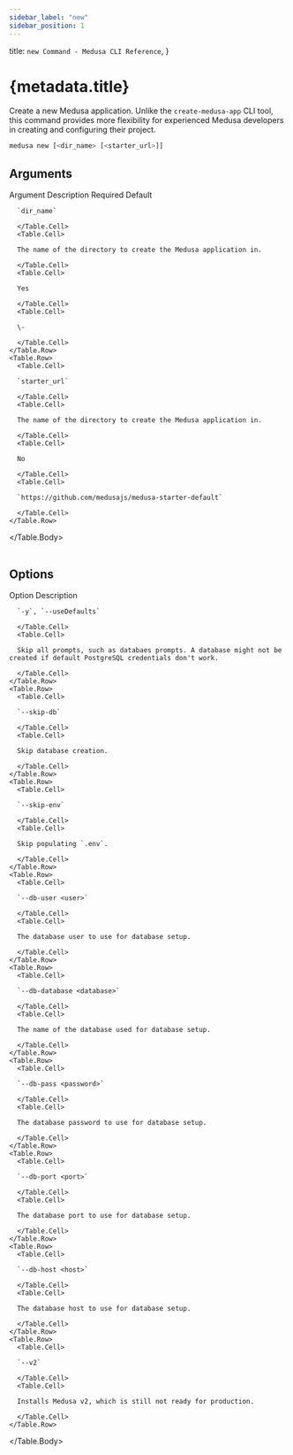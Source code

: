 ```yaml
---
sidebar_label: "new"
sidebar_position: 1
---
```



  title: `new Command - Medusa CLI Reference`,
}

# {metadata.title}

Create a new Medusa application. Unlike the `create-medusa-app` CLI tool, this command provides more flexibility for experienced Medusa developers in creating and configuring their project.

```bash
medusa new [<dir_name> [<starter_url>]]
```

## Arguments

<Table>
  <Table.Header>
    <Table.Row>
      <Table.HeaderCell>Argument</Table.HeaderCell>
      <Table.HeaderCell>Description</Table.HeaderCell>
      <Table.HeaderCell>Required</Table.HeaderCell>
      <Table.HeaderCell>Default</Table.HeaderCell>
    </Table.Row>
  </Table.Header>
  <Table.Body>
    <Table.Row>
      <Table.Cell>
      
      `dir_name`
      
      </Table.Cell>
      <Table.Cell>

      The name of the directory to create the Medusa application in.
      
      </Table.Cell>
      <Table.Cell>

      Yes

      </Table.Cell>
      <Table.Cell>

      \-

      </Table.Cell>
    </Table.Row>
    <Table.Row>
      <Table.Cell>
      
      `starter_url`
      
      </Table.Cell>
      <Table.Cell>

      The name of the directory to create the Medusa application in.
      
      </Table.Cell>
      <Table.Cell>

      No

      </Table.Cell>
      <Table.Cell>

      `https://github.com/medusajs/medusa-starter-default`

      </Table.Cell>
    </Table.Row>
  </Table.Body>
</Table>

## Options

<Table>
  <Table.Header>
    <Table.Row>
      <Table.HeaderCell>Option</Table.HeaderCell>
      <Table.HeaderCell>Description</Table.HeaderCell>
    </Table.Row>
  </Table.Header>
  <Table.Body>
    <Table.Row>
      <Table.Cell>
      
      `-y`, `--useDefaults`
      
      </Table.Cell>
      <Table.Cell>

      Skip all prompts, such as databaes prompts. A database might not be created if default PostgreSQL credentials don't work.
      
      </Table.Cell>
    </Table.Row>
    <Table.Row>
      <Table.Cell>
      
      `--skip-db`
      
      </Table.Cell>
      <Table.Cell>

      Skip database creation.
      
      </Table.Cell>
    </Table.Row>
    <Table.Row>
      <Table.Cell>
      
      `--skip-env`
      
      </Table.Cell>
      <Table.Cell>

      Skip populating `.env`.
      
      </Table.Cell>
    </Table.Row>
    <Table.Row>
      <Table.Cell>
      
      `--db-user <user>`
      
      </Table.Cell>
      <Table.Cell>

      The database user to use for database setup.
      
      </Table.Cell>
    </Table.Row>
    <Table.Row>
      <Table.Cell>
      
      `--db-database <database>`
      
      </Table.Cell>
      <Table.Cell>

      The name of the database used for database setup.
      
      </Table.Cell>
    </Table.Row>
    <Table.Row>
      <Table.Cell>
      
      `--db-pass <password>`
      
      </Table.Cell>
      <Table.Cell>

      The database password to use for database setup.
      
      </Table.Cell>
    </Table.Row>
    <Table.Row>
      <Table.Cell>
      
      `--db-port <port>`
      
      </Table.Cell>
      <Table.Cell>

      The database port to use for database setup.
      
      </Table.Cell>
    </Table.Row>
    <Table.Row>
      <Table.Cell>
      
      `--db-host <host>`
      
      </Table.Cell>
      <Table.Cell>

      The database host to use for database setup.
      
      </Table.Cell>
    </Table.Row>
    <Table.Row>
      <Table.Cell>
      
      `--v2`
      
      </Table.Cell>
      <Table.Cell>

      Installs Medusa v2, which is still not ready for production.
      
      </Table.Cell>
    </Table.Row>
  </Table.Body>
</Table>